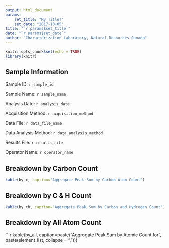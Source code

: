 ```yaml
---
output: html_document
params: 
    set_title: "My Title!"
    set_date: "2017-10-05"
title: "`r params$set_title`"
date: "`r params$set_date`"
author: "Characterization Laboratory, Natural Resources Canada"
---
```


```r
knitr::opts_chunk$set(echo = TRUE)
library(knitr)
```
 
## Sample Information
Sample ID: `r sample_id`

Sample Name: `r sample_name`

Analysis Date: `r analysis_date`

Acquisition Method: `r acquisition_method`

Data File: `r data_file_name`

Data Analysis Method: `r data_analysis_method`

Results File: `r results_file`

Operator Name: `r operator_name`


## Breakdown by Carbon Count
```r
kable(by_c, caption="Aggregate Peak Sum by Carbon Atom Count")
```

## Breakdown by C & H Count
```r
kable(by_ch, caption="Aggregate Peak Sum by Carbon and Hydrogen Count")
```

## Breakdown by All Atom Count
```r
kable(by_all, caption=paste("Aggregate Peak Sum by Atomic Count for", paste(element_list, collapse = ", ")))

